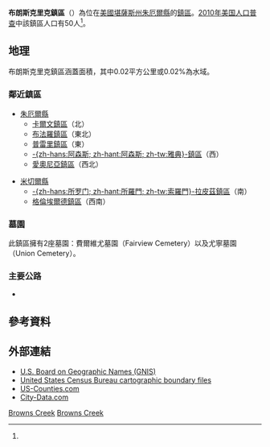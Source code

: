 {{noteTA
|G1=USState
}}
{{Infobox settlement
|official_name = 布朗斯克里克鎮區
|native_name = Browns Creek Township
|settlement_type = 鎮區
|image_map = Map highlighting Browns Creek Township, Jewell County, Kansas.svg
|mapsize = 
|map_caption = 布朗斯克里克鎮區在朱厄爾縣的位置
|coordinates_display = inline,title
|coordinates_region = US-KS
|subdivision_type = [[世界政區索引|國家]]
|subdivision_name = [[美国|美国]]
|subdivision_type1 = [[美國行政區劃|州]]
|subdivision_name1 = [[堪薩斯州|堪薩斯州]]
|subdivision_type2 = [[堪薩斯州縣份列表|縣]]
|subdivision_name2 = [[朱厄爾縣_(堪薩斯州)|朱厄爾縣]]
|area_total_km2 = 93.3
|area_land_km2 = 93.27
|area_water_km2 = 0.02
|area_total_sq_mi = 36.02
|area_land_sq_mi = 36.01
|area_water_sq_mi = 0.01
|area_water_percent = 0.02
|population_as_of = [[2010年美国人口普查|2010]]
|population_footnotes = <ref name=census>{{cite web|url=http://www.census.gov/geo/www/gazetteer/gazetteer2010.html|title=2010 Census Gazetteer Files|publisher=[[美国人口调查局|美国人口调查局]]|accessdate=2016-01-28|archive-url=https://web.archive.org/web/20121021075704/http://www.census.gov/geo/www/gazetteer/gazetteer2010.html|archive-date=2012-10-21|dead-url=yes}}</ref>
|population_total = 50
|population_density_km2 = auto
|elevation_footnotes = 
|elevation_m = 473
|elevation_ft = 1552
|latd = 39
|latm = 36
|lats = 05
|latNS = N
|longd = 98
|longm = 12
|longs = 31
|longEW = W
|blank_name = [[地名信息系统|GNIS]] feature ID
|blank_info = [http://geonames.usgs.gov/pls/gnispublic/f?p=gnispq:3:::NO::P3_FID:0472099 0472099]
|website = 
|footnotes = 
}}

'''布朗斯克里克鎮區'''（{{lang-en|'''Browns Creek Township'''}}）為位在[[美國|美國]][[堪薩斯州|堪薩斯州]][[朱厄爾縣_(堪薩斯州)|朱厄爾縣]]的[[行政鎮區|鎮區]]。[[2010年美国人口普查|2010年美国人口普查]]中該鎮區人口有50人<ref name=census/>。

==地理==
布朗斯克里克鎮區涵蓋面積{{convert|93.3|km2|sqmi}}，其中0.02平方公里或0.02%為水域。

=== 鄰近鎮區 ===
*[[朱厄爾縣_(堪薩斯州)|朱厄爾縣]]
**[[卡爾文鎮區_(朱厄爾縣)|卡爾文鎮區]]（北）
**[[布法羅鎮區_(朱厄爾縣)|布法羅鎮區]]（東北）
**[[普雷里鎮區_(朱厄爾縣)|普雷里鎮區]]（東）
**[[雅典鎮區_(朱厄爾縣)|-{zh-hans:阿森斯; zh-hant:阿森斯; zh-tw:雅典}-鎮區]]（西）
**[[愛奧尼亞鎮區_(朱厄爾縣)|愛奧尼亞鎮區]]（西北）

*[[米切爾縣_(堪薩斯州)|米切爾縣]]
**[[索羅門拉皮茲鎮區_(米切爾縣)|-{zh-hans:所罗门; zh-hant:所羅門; zh-tw:索羅門}-拉皮茲鎮區]]（南）
**[[格倫埃爾德鎮區_(米切爾縣)|格倫埃爾德鎮區]]（西南）

=== 墓園 ===
此鎮區擁有2座墓園：費爾維尤墓園（Fairview Cemetery）以及尤寧墓園（Union Cemetery）。

=== 主要公路 ===
* {{le|14號堪薩斯州州道|K-14 (Kansas highway)}}

==參考資料==
{{reflist}}

==外部連結==
* [http://geonames.usgs.gov/domestic/ U.S. Board on Geographic Names (GNIS)] {{Wayback|url=http://geonames.usgs.gov/domestic/ |date=20180117014011 }}
* [https://web.archive.org/web/20000815064614/http://www.census.gov/geo/www/cob/ United States Census Bureau cartographic boundary files]
* [https://web.archive.org/web/20080723112151/http://www.us-counties.com/localgov/kansas.html US-Counties.com]
* [http://www.city-data.com/township/Browns-Creek-Jewell-KS.html City-Data.com] {{Wayback|url=http://www.city-data.com/township/Browns-Creek-Jewell-KS.html |date=20151009142138 }}

{{朱厄爾縣 (堪薩斯州)}}

[[Category:朱厄爾縣鎮區_(堪薩斯州)|Browns Creek]]
[[Category:堪薩斯州鎮區|Browns Creek]]